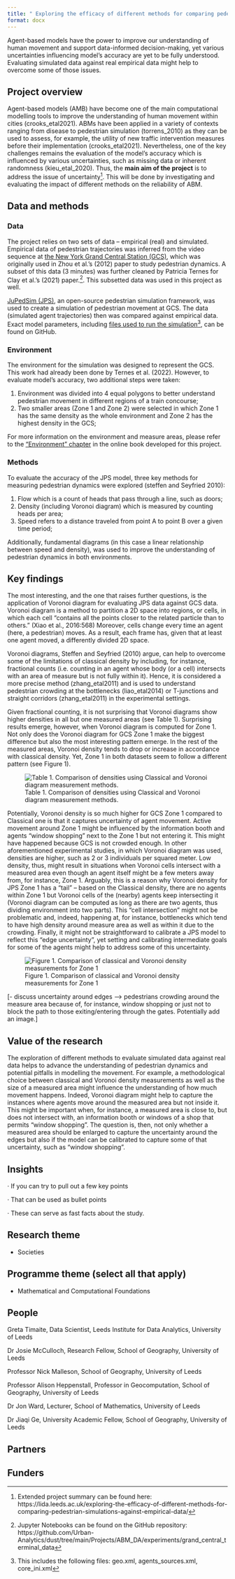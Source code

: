 ```yaml
---
title: " Exploring the efficacy of different methods for comparing pedestrian simulations against empirical data"
format: docx
---
```


<!-- Introductory sentence: try to get to the bottom of your research in one sentence, this is your elevator pitch and should hook the audience in. What’s the human interest angle? -->

Agent-based models have the power to improve our understanding of human movement and support data-informed decision-making, yet various uncertainties influencing model's accuracy are yet to be fully understood. Evaluating simulated data against real empirical data might help to overcome some of those issues.

## Project overview

<!-- Sticking to one paragraph (3-4 sentences) give the background of the project including project aims. Is there anything new or unique about this research?  -->

Agent-based models (AMB) have become one of the main computational modelling tools to improve the understanding of human movement within cities (crooks_etal2021). ABMs have been applied in a variety of contexts ranging from disease to pedestrian simulation (torrens_2010) as they can be used to assess, for example, the utility of new traffic intervention measures before their implementation (crooks_etal2021). Nevertheless, one of the key challenges remains the evaluation of the model's accuracy which is influenced by various uncertainties, such as missing data or inherent randomness (kieu_etal_2020). Thus, the **main aim of the project** is to address the issue of uncertainty^[Extended project summary can be found here: https://lida.leeds.ac.uk/exploring-the-efficacy-of-different-methods-for-comparing-pedestrian-simulations-against-empirical-data/]. This will be done by investigating and evaluating the impact of different methods on the reliability of ABM.


## Data and methods

<!-- Outline the; who, what, when, where and how of the study -->
### Data

The project relies on two sets of data -- empirical (real) and simulated. Empirical data of pedestrian trajectories was inferred from the video sequence at [the New York Grand Central Station (GCS)](https://www.ee.cuhk.edu.hk/~xgwang/grandcentral.html), which was originally used in Zhou et al.'s (2012) paper to study pedestrian dynamics. A subset of this data (3 minutes) was further cleaned by Patricia Ternes for Clay et al.'s (2021) paper.^[Jupyter Notebooks can be found on the GitHub repository: https://github.com/Urban-Analytics/dust/tree/main/Projects/ABM_DA/experiments/grand_central_terminal_data]. This subsetted data was used in this project as well.

[JuPedSim (JPS)](https://www.jupedsim.org/jupedsim_introduction.html), an open-source pedestrian simulation framework, was used to create a simulation of pedestrian movement at GCS. The data (simulated agent trajectories) then was compared against empirical data. Exact model parameters, including [files used to run the simulation](https://github.com/GretaTimaite/pedestrian_simulation/releases/tag/data)^[This includes the following files: geo.xml, agents_sources.xml, core_ini.xml], can be found on GitHub. 

### Environment

The environment for the simulation was designed to represent the GCS. This work had already been done by Ternes et al. (2022). However, to evaluate model's accuracy, two additional steps were taken:

1. Environment was divided into 4 equal polygons to better understand pedestrian movement in different regions of a train concourse;
2. Two smaller areas (Zone 1 and Zone 2) were selected in which Zone 1 has the same density as the whole environment and Zone 2 has the highest density in the GCS;

For more information on the environment and measure areas, please refer to the ["Environment" chapter](https://gretatimaite.github.io/gcs_jps/envir.html#global) in the online book developed for this project.

### Methods

To evaluate the accuracy of the JPS model, three key methods for measuring pedestrian dynamics were explored (steffen and Seyfried 2010): 

1. Flow which is a count of heads that pass through a line, such as doors;
2. Density (including Voronoi diagram) which is measured by counting heads per area;
3. Speed refers to a distance traveled from point A to point B over a given time period;

Additionally, fundamental diagrams (in this case a linear relationship between speed and density), was used to improve the understanding of pedestrian dynamics in both environments.

## Key findings

<!-- Outline the results of the research project. Aim to stick to 2-3 paragraphs. Use imagery (clearly labelled and with descriptors – see images guidance at end of template) where appropriate. -->

The most interesting, and the one that raises further questions, is the application of Voronoi diagram for evaluating JPS data against GCS data. Voronoi diagram is a method to partition a 2D space into regions, or cells, in which each cell "contains all the points closer to the related particle than to others.” (Xiao et al., 2016:568) Moreover, cells change every time an agent (here, a pedestrian) moves. As a result, each frame has, given that at least one agent moved, a differently divided 2D space. 

Voronoi diagrams, Steffen and Seyfried (2010) argue, can help to overcome some of the limitations of classical density by including, for instance, fractional counts (i.e. counting in an agent whose body (or a cell) intersects with an area of measure but is not fully within it). Hence, it is considered a more precise method (zhang_etal2011) and is used to understand pedestrian crowding at the bottlenecks (liao_etal2014) or T-junctions and straight corridors (zhang_etal2011) in the experimental settings. 

Given fractional counting, it is not surprising that Voronoi diagrams show higher densities in all but one measured areas (see Table 1). Surprising results emerge, however, when Voronoi diagram is computed for Zone 1. Not only does the Voronoi diagram for GCS Zone 1 make the biggest difference but also the most interesting pattern emerge. In the rest of the measured areas, Voronoi density tends to drop or increase in accordance with classical density. Yet, Zone 1 in both datasets seem to follow a different pattern (see Figure 1). 

![Table 1. Comparison of densities using Classical and Voronoi diagram measurement methods.](densities_quant.png)

Potentially, Voronoi density is so much higher for GCS Zone 1 compared to Classical one is that it captures uncertainty of agent movement. Active movement around Zone 1 might be influenced by the information booth and agents "window shopping" next to the Zone 1 but not entering it. This might have happened because GCS is not crowded enough. In other aforementioned experimental studies, in which Voronoi diagram was used, densities are higher, such as 2 or 3 individuals per squared meter. Low density, thus, might result in situations when Voronoi cells intersect with a measured area even though an agent itself might be a few meters away from, for instance, Zone 1. Arguably, this is a reason why Voronoi density for JPS Zone 1 has a "tail" -- based on the Classical density, there are no agents within Zone 1 but Voronoi cells of the (nearby) agents keep intersecting it (Voronoi diagram can be computed as long as there are two agents, thus dividing environment into two parts). This "cell intersection" might not be problematic and, indeed, happening at, for instance, bottlenecks which tend to have high density around measure area as well as within it due to the crowding. Finally, it might not be straightforward to calibrate a JPS model to reflect this "edge uncertainty", yet setting and calibrating intermediate goals for some of the agents might help to address some of this uncertainty.

![Figure 1. Comparison of classical and Voronoi density measurements for Zone 1](voronoi_z1_comp.png)


[- discuss uncertainty around edges --> pedestrians crowding around the measure area because of, for instance, window shopping or just not to block the path to those exiting/entering through the gates. Potentially add an image.]

## Value of the research

<!-- What is the impact, how will this benefit xyz? How could the research be applied to real-world problems or what is the usage/benefit? -->

The exploration of different methods to evaluate simulated data against real data helps to advance the understanding of pedestrian dynamics and potential pitfalls in modelling the movement. For example, a methodological choice between classical and Voronoi density measurements as well as the size of a measured area might influence the understanding of how much movement happens. Indeed, Voronoi diagram might help to capture the instances where agents move around the measured area but not inside it. This might be important when, for instance, a measured area is close to, but does not intersect with, an information booth or windows of a shop that permits "window shopping". The question is, then, not only whether a measured area should be enlarged to capture the uncertainty around the edges but also if the model can be calibrated to capture some of that uncertainty, such as "window shopping".

## Insights

· If you can try to pull out a few key points

· That can be used as bullet points

· These can serve as fast facts about the study.

## Research theme

<!-- Identify which LIDA research theme(s) this sits under:  -->

<!-- - Health -->

- Societies

<!-- - Environment -->

## Programme theme (select all that apply)

<!-- - Statistical Data Science -->

<!-- - Artificial Intelligence -->

<!-- - Visualisation Extended Reality -->

- Mathematical and Computational Foundations

<!-- - Data Science Infrastructures -->

## People

<!-- Who was involved, their job title and institution. -->

Greta Timaite, Data Scientist, Leeds Institute for Data Analytics, University of Leeds

Dr Josie McCulloch, Research Fellow, School of Geography, University of Leeds

 Professor Nick Malleson, School of Geography, University of Leeds  <!--what is his exact position? -->

Professor Alison Heppenstall, Professor in Geocomputation, School of Geography, University of Leeds <!--what about Glasgow position? -->

Dr Jon Ward, Lecturer, School of Mathematics, University of Leeds

Dr Jiaqi Ge, University Academic Fellow, School of Geography, University of Leeds

## Partners

<!-- All partners involved (except where an NDA applies) -->

<!-- N.B. Partner stakeholders should be sent a copy of the case study before it is shared on LIDA comms and be asked to approve it. An email confirming their approval should be sent to the LIDA Comms Manager and Programme Co-Ordinator. -->

## Funders

<!-- Funded by… (e.g. CDRC, The Alan Turing Institute – check with supervisor if unsure) -->





